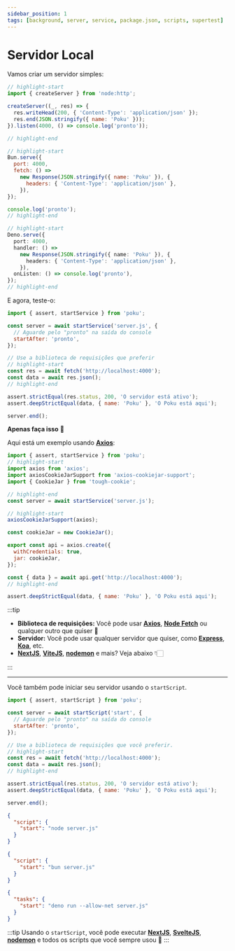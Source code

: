 ```yaml
---
sidebar_position: 1
tags: [background, server, service, package.json, scripts, supertest]
---
```



# Servidor Local

Vamos criar um servidor simples:

<Tabs>
  <TabItem default value='server.js (Node.js)'>

```js
// highlight-start
import { createServer } from 'node:http';

createServer((_, res) => {
  res.writeHead(200, { 'Content-Type': 'application/json' });
  res.end(JSON.stringify({ name: 'Poku' }));
}).listen(4000, () => console.log('pronto'));

// highlight-end
```

  </TabItem>
  <TabItem default value='server.js (Bun)'>

```js
// highlight-start
Bun.serve({
  port: 4000,
  fetch: () =>
    new Response(JSON.stringify({ name: 'Poku' }), {
      headers: { 'Content-Type': 'application/json' },
    }),
});

console.log('pronto');
// highlight-end
```

  </TabItem>
  <TabItem default value='server.js (Deno)'>

```ts
// highlight-start
Deno.serve({
  port: 4000,
  handler: () =>
    new Response(JSON.stringify({ name: 'Poku' }), {
      headers: { 'Content-Type': 'application/json' },
    }),
  onListen: () => console.log('pronto'),
});
// highlight-end
```

  </TabItem>
</Tabs>

E agora, teste-o:

<Tabs>
  <TabItem default value='test/server.test.js'>

```js
import { assert, startService } from 'poku';

const server = await startService('server.js', {
  // Aguarde pelo "pronto" na saída do console
  startAfter: 'pronto',
});

// Use a biblioteca de requisições que preferir
// highlight-start
const res = await fetch('http://localhost:4000');
const data = await res.json();
// highlight-end

assert.strictEqual(res.status, 200, 'O servidor está ativo');
assert.deepStrictEqual(data, { name: 'Poku' }, 'O Poku está aqui');

server.end();
```

  </TabItem>
</Tabs>

<FAQ title='Precisa testar usando uma sessão consistente? 🍪'>

**Apenas faça isso** 🚀

Aqui está um exemplo usando [**Axios**](https://github.com/axios/axios):

```js
import { assert, startService } from 'poku';
// highlight-start
import axios from 'axios';
import axiosCookieJarSupport from 'axios-cookiejar-support';
import { CookieJar } from 'tough-cookie';

// highlight-end
const server = await startService('server.js');

// highlight-start
axiosCookieJarSupport(axios);

const cookieJar = new CookieJar();

export const api = axios.create({
  withCredentials: true,
  jar: cookieJar,
});

const { data } = await api.get('http://localhost:4000');
// highlight-end

assert.deepStrictEqual(data, { name: 'Poku' }, 'O Poku está aqui');
```

</FAQ>

:::tip

- **Biblioteca de requisições:** Você pode usar [**Axios**](https://github.com/axios/axios), [**Node Fetch**](https://github.com/node-fetch/node-fetch) ou qualquer outro que quiser 💙
- **Servidor:** Você pode usar qualquer servidor que quiser, como [**Express**](https://github.com/expressjs/express), [**Koa**](https://github.com/koajs/koa), etc.
- [**NextJS**](https://github.com/vercel/next.js), [**ViteJS**](https://github.com/vitejs/vite), [**nodemon**](https://github.com/remy/nodemon) e mais? Veja abaixo 👇🏻

:::

<hr />

Você também pode iniciar seu servidor usando o `startScript`.

<Tabs>
  <TabItem default value='test/server.test.js'>

```js
import { assert, startScript } from 'poku';

const server = await startScript('start', {
  // Aguarde pelo "pronto" na saída do console
  startAfter: 'pronto',
});

// Use a biblioteca de requisições que você preferir.
// highlight-start
const res = await fetch('http://localhost:4000');
const data = await res.json();
// highlight-end

assert.strictEqual(res.status, 200, 'O servidor está ativo');
assert.deepStrictEqual(data, { name: 'Poku' }, 'O Poku está aqui');

server.end();
```

  </TabItem>
  <TabItem default value='package.json (Node.js)'>

```json
{
  "script": {
    "start": "node server.js"
  }
}
```

  </TabItem>
  <TabItem value='package.json (Bun)'>

```json
{
  "script": {
    "start": "bun server.js"
  }
}
```

  </TabItem>
  <TabItem value='deno.json (Deno)'>

```json
{
  "tasks": {
    "start": "deno run --allow-net server.js"
  }
}
```

  </TabItem>
</Tabs>

:::tip
Usando o `startScript`, você pode executar [**NextJS**](https://github.com/vercel/next.js), [**SvelteJS**](https://github.com/sveltejs/svelte), [**nodemon**](https://github.com/remy/nodemon) e todos os scripts que você sempre usou 🐷
:::
